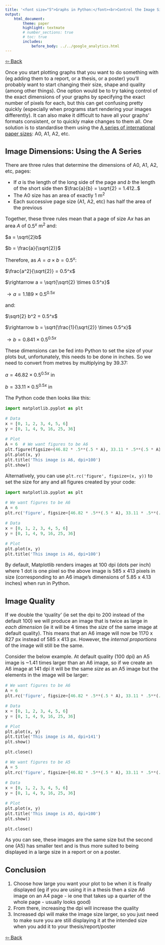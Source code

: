 ```yaml
---
title: '<font size="5">Graphs in Python:</font><br>Control the Image Size of Your Plots'
output:
    html_document:
        theme: paper
        highlight: textmate
        # number_sections: true
        # toc: true
        includes:
            before_body: ../../google_analytics.html
---
```


<font size="3">

[⇦ Back](../../python.html)

Once you start plotting graphs that you want to do something with (eg adding them to a report, or a thesis, or a poster) you'll probably want to start changing their size, shape and quality (among other things). One option would be to try taking control of the exact dimensions of your graphs by specifying the exact number of pixels for each, but this can get confusing pretty quickly (especially when programs start rendering your images differently). It can also make it difficult to have all your graphs' formats consistent, or to quickly make changes to them all. One solution is to standardise them using the [A series of international paper sizes](https://en.wikipedia.org/wiki/Paper_size#A_series): A0, A1, A2, etc.

Image Dimensions: Using the A Series
------------------------------------
There are three rules that determine the dimensions of A0, A1, A2, etc, pages:

- If $a$ is the length of the long side of the page and $b$ the length of the short side then $\frac{a}{b} = \sqrt{2} = 1.412..$
- The A0 size has an area of exactly 1 m<sup>2</sup>
- Each successive page size (A1, A2, etc) has half the area of the previous

Together, these three rules mean that a page of size A$x$ has an area $A$ of $0.5^x$ m<sup>2</sup> and:

$a = \sqrt{2}b$

$b = \frac{a}{\sqrt{2}}$

Therefore, as $A = a \times b = 0.5^x$:

$\frac{a^2}{\sqrt{2}} = 0.5^x$

$\rightarrow a = \sqrt{\sqrt{2} \times 0.5^x}$

$\rightarrow a = 1.189 \times 0.5^{0.5x}$

and:

$\sqrt{2} b^2 = 0.5^x$

$\rightarrow b = \sqrt{\frac{1}{\sqrt{2}} \times 0.5^x}$

$\rightarrow b = 0.841 \times 0.5^{0.5x}$

These dimensions can be fed into Python to set the size of your plots but, unfortunately, this needs to be done in inches. So we need to convert from metres by multiplying by 39.37:

$a = 46.82 \times 0.5^{0.5x}$ in

$b = 33.11 \times 0.5^{0.5x}$ in

The Python code then looks like this:

```python
import matplotlib.pyplot as plt

# Data
x = [0, 1, 2, 3, 4, 5, 6]
y = [0, 1, 4, 9, 16, 25, 36]

# Plot
A = 6  # We want figures to be A6
plt.figure(figsize=(46.82 * .5**(.5 * A), 33.11 * .5**(.5 * A)))
plt.plot(x, y)
plt.title('This image is A6, dpi=100')
plt.show()
```

Alternatively, you can use `plt.rc('figure', figsize=(x, y))` to set the size for any and all figures created by your code:

```python
import matplotlib.pyplot as plt

# We want figures to be A6
A = 6
plt.rc('figure', figsize=[46.82 * .5**(.5 * A), 33.11 * .5**(.5 * A)])

# Data
x = [0, 1, 2, 3, 4, 5, 6]
y = [0, 1, 4, 9, 16, 25, 36]

# Plot
plt.plot(x, y)
plt.title('This image is A6, dpi=100')
```

By default, Matplotlib renders images at 100 dpi (dots per inch) where 1 dot is one pixel so the above image is 585 x 413 pixels in size (corresponding to an A6 image's dimensions of 5.85 x 4.13 inches) when run in Python.

Image Quality
-------------
If we double the 'quality' (ie set the dpi to 200 instead of the default 100) we will produce an image that is twice as large in *each dimension* (ie it will be 4 times the *size* of the same image at default quality). This means that an A6 image will now be 1170 x 827 px instead of 585 x 413 px. However, the *internal proportions* of the image will still be the same.

Consider the below example. At default quality (100 dpi) an A5 image is ~1.41 times larger than an A6 image, so if we create an A6 image at 141 dpi it will be the same *size* as an A5 image but the elements in the image will be larger:

```python
# We want figures to be A6
A = 6
plt.rc('figure', figsize=[46.82 * .5**(.5 * A), 33.11 * .5**(.5 * A)], dpi=141)

# Data
x = [0, 1, 2, 3, 4, 5, 6]
y = [0, 1, 4, 9, 16, 25, 36]

# Plot
plt.plot(x, y)
plt.title('This image is A6, dpi=141')
plt.show()
```

```python
plt.close()
```

```python
# We want figures to be A5
A = 5
plt.rc('figure', figsize=[46.82 * .5**(.5 * A), 33.11 * .5**(.5 * A)], dpi=100)

# Data
x = [0, 1, 2, 3, 4, 5, 6]
y = [0, 1, 4, 9, 16, 25, 36]

# Plot
plt.plot(x, y)
plt.title('This image is A5, dpi=100')
plt.show()
```

```python
plt.close()
```

As you can see, these images are the same size but the second one (A5) has smaller text and is thus more suited to being displayed in a large size in a report or on a poster.

Conclusion
----------
1. Choose how large you want your plot to be when it is finally displayed (eg if you are using it in a thesis then a size A6 image on an A4 page - ie one that takes up a quarter of the whole page - usually looks good)
2. From there, increasing the dpi will increase the quality
3. Increased dpi will make the image size larger, so you just need to make sure you are still displaying it at the intended size when you add it to your thesis/report/poster

[⇦ Back](../../python.html)

</font>
